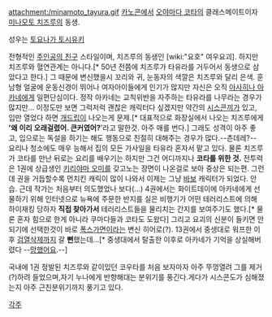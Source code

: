 attachment:/minamoto_tayura.gif
[[카노콘]]에서 [[오야마다 코타]]의 클래스메이트이자 [[미나모토 치즈루]]의 동생.

성우는 [[토요나가 토시유키]]

전형적인 [[주인공의 친구]] 스타일이며, 치즈루의 동생인 [wiki:"요호" 여우요괴]. 하지만 치즈루와 혈연관계는 아니다.[* 50년 전쯤에 치즈루가 타유라를 거두어서 동생으로 삼았다고 한다.] 그 때문에 변신했을시 꼬리와 귀, 눈동자의 색깔은 치즈루와 달리 은색. 훈남형 얼굴에 운동신경이 뛰어나 여자아이들에게 인기가 많지만 자신은 오직 [[아사히나 아카네]]에게 일편단심이다. 정작 아카네는 교칙위반을 자주하는 타유라를 나무라는 경우가 많지만... 이정도만 보면 그럭저럭 괜찮은 캐릭터다 싶겠지만 약간의 [[시스콘]]끼가 있고, 입만 열었다 하면 [[개드립]]이 나오는게 문제.[* 대표적으로 화장실에서 나오는 치즈루에게 ''''왜 이리 오래걸렸어. 큰커였어?''''라고 말한것. 아주 매를 번다.] 그래도 성격이 아주 좋고, 입으로는 독설을 하기는 해도 행동으로 친절히 대해주는 경우가 많다.--츤데레?-- 요리나 청소에도 매우 능해서 집의 모든 가사일을 타유라 혼자서 맡고 있다. 물론 치즈루가 코타를 만난 뒤로는 요리를 배우기는 하지만 그건 어디까지나 '''코타를 위한 것.''' 전투력은 1권에 상급생인 [[키리야마 오미]]를 갖고노는 장면이 나온걸로 보아 중상은 되는편. 그런데 권을 거듭할수록 먼치킨 캐릭이 많이 나와서 이제는 그냥 [[바보]] 캐릭터가 되었다. 안습. 근데 작가는 처음부터 의도했었나 보다(...) 4권에서는 화이트데이에 아카네에게 선물하기 위해 인터넷으로 뉴욕에 주문한 반지를 실은 비행기가 어떤 테러리스트에 의해 하이재킹 당하자 '''직접 찾아가서''' 테러리스트들을 물리치는 간지를 보여주기도 했다.[* 물론 혼자 힘으로 한게 아니라 쿠마다들과 코타도 도왔다] 그리고 요괴의 신분이 들키면 안되기에 선택한것이 바로 [[폭스가면]]이라는 변신 히어로(?).
13권에서 중생대로 워프한 이후 [[검열삭제]]까지 갈 '''뻔'''했는데...[* 중생대에서 탈출한 이후로 아카네가 기억을 상실해버렸다 --[[망했어요]].--]

국내에 1권 정발된 치즈루와 같이있던 코우타를 처음 보자마자 아주 뚜껑열려 그를 제거(?)하려 들었으며,자기 누나에게 반항해대는 분위기를 풍긴다.게다가 시스콘도가 심해졌는지 아주 근친분위기까지 풍기고 있다.

[[각주]]
